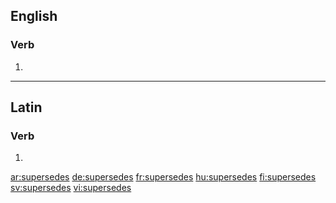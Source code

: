 ==English==

===Verb===
{{head|en|verb form}}

# {{en-third-person singular of|supersede}}

----

==Latin==

===Verb===
{{la-verb-form|supersedēs}}

# {{conjugation of|supersedeō||2|s|pres|act|ind|lang=la}}

[[ar:supersedes]]
[[de:supersedes]]
[[fr:supersedes]]
[[hu:supersedes]]
[[fi:supersedes]]
[[sv:supersedes]]
[[vi:supersedes]]